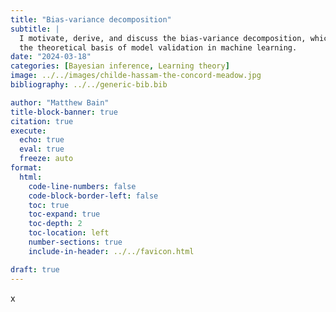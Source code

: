 ```yaml
---
title: "Bias-variance decomposition"
subtitle: |
  I motivate, derive, and discuss the bias-variance decomposition, which forms
  the theoretical basis of model validation in machine learning.
date: "2024-03-18"
categories: [Bayesian inference, Learning theory]
image: ../../images/childe-hassam-the-concord-meadow.jpg
bibliography: ../../generic-bib.bib

author: "Matthew Bain"
title-block-banner: true
citation: true
execute:
  echo: true
  eval: true
  freeze: auto
format:
  html:
    code-line-numbers: false
    code-block-border-left: false
    toc: true
    toc-expand: true
    toc-depth: 2
    toc-location: left
    number-sections: true
    include-in-header: ../../favicon.html

draft: true
---
```


x